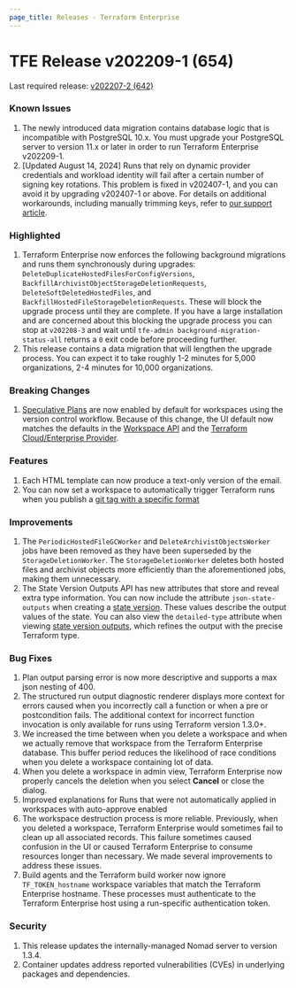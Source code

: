 ```yaml
---
page_title: Releases - Terraform Enterprise
---
```


# TFE Release v202209-1 (654)
Last required release: [v202207-2 (642)](/enterprise/releases/2022/v202207-2)

### Known Issues

1. The newly introduced data migration contains database logic that is incompatible with PostgreSQL 10.x. You must upgrade your PostgreSQL server to version 11.x or later in order to run Terraform Enterprise v202209-1.
1. [Updated August 14, 2024] Runs that rely on dynamic provider credentials and workload identity will fail after a certain number of signing key rotations. This problem is fixed in v202407-1, and you can avoid it by upgrading v202407-1 or above. For details on additional workarounds, including manually trimming keys, refer to [our support article](https://support.hashicorp.com/hc/en-us/articles/31715716966419-Issue-with-OIDC-Vault-key-rotation-mechanism-to-incorrectly-identify-the-newest-signing-key).

### Highlighted

1. Terraform Enterprise now enforces the following background migrations and runs them synchronously during upgrades: `DeleteDuplicateHostedFilesForConfigVersions`, `BackfillArchivistObjectStorageDeletionRequests`, `DeleteSoftDeletedHostedFiles`, and `BackfillHostedFileStorageDeletionRequests`. These will block the upgrade process until they are complete. If you have a large installation and are concerned about this blocking the upgrade process you can stop at `v202208-3` and wait until `tfe-admin background-migration-status-all` returns a `0` exit code before proceeding further.
2. This release contains a data migration that will lengthen the upgrade process. You can expect it to take roughly 1-2 minutes for 5,000 organizations, 2-4 minutes for 10,000 organizations.

### Breaking Changes

1. [Speculative Plans](/enterprise/run/remote-operations#speculative-plans) are now enabled by default for workspaces using the version control workflow. Because of this change, the UI default now matches the defaults in the [Workspace API](/enterprise/api-docs/workspaces) and the [Terraform Cloud/Enterprise Provider](https://registry.terraform.io/providers/hashicorp/tfe/latest/docs/resources/workspace#speculative_enabled).

### Features

1. Each HTML template can now produce a text-only version of the email.
1. You can now set a workspace to automatically trigger Terraform runs when you publish a [git tag with a specific format](/enterprise/workspaces/settings/vcs#trigger-runs-when-a-git-tag-is-published)

### Improvements

1. The `PeriodicHostedFileGCWorker` and `DeleteArchivistObjectsWorker` jobs have been removed as they have been superseded by the `StorageDeletionWorker`. The `StorageDeletionWorker` deletes both hosted files and archivist objects more efficiently than the aforementioned jobs, making them unnecessary.
1. The State Version Outputs API has new attributes that store and reveal extra type information. You can now include the attribute `json-state-outputs` when creating a [state version](/enterprise/api-docs/state-versions#create-a-state-version). These values describe the output values of the state. You can also view the `detailed-type` attribute when viewing [state version outputs](/enterprise/api-docs/state-version-outputs#list-state-version-outputs), which refines the output with the precise Terraform type.

### Bug Fixes

1. Plan output parsing error is now more descriptive and supports a max json nesting of 400.
1. The structured run output diagnostic renderer displays more context for errors caused when you incorrectly call a function or when a pre or postcondition fails. The additional context for incorrect function invocation is only available for runs using Terraform version 1.3.0+.
1. We increased the time between when you delete a workspace and when we actually remove that workspace from the Terraform Enterprise database. This buffer period reduces the likelihood of race conditions when you delete a workspace containing lot of data.
1. When you delete a workspace in admin view, Terraform Enterprise now properly cancels the deletion when you select **Cancel** or close the dialog.
1. Improved explanations for Runs that were not automatically applied in workspaces with auto-approve enabled
1. The workspace destruction process is more reliable. Previously, when you deleted a workspace, Terraform Enterprise would sometimes fail to clean up all associated records. This failure sometimes caused confusion in the UI or caused Terraform Enterprise to consume resources longer than necessary. We made several improvements to address these issues.
1. Build agents and the Terraform build worker now ignore `TF_TOKEN_hostname` workspace variables that match the Terraform Enterprise hostname. These processes must authenticate to the Terraform Enterprise host using a run-specific authentication token.

### Security

1. This release updates the internally-managed Nomad server to version 1.3.4.
1. Container updates address reported vulnerabilities (CVEs) in underlying packages and dependencies.
